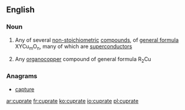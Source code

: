 ==English==

===Noun===
{{wikipedia}}
{{en-noun}}

# {{lb|en|inorganic chemistry}} Any of several [[non-stoichiometric]] [[compound]]s, of [[general formula]] XYCu<sub>m</sub>O<sub>n</sub>, many of which are [[superconductor]]s
# {{lb|en|organic chemistry}} Any [[organocopper]] compound of general formula R<sub>2</sub>Cu

===Anagrams===
* [[capture#English|capture]]

[[ar:cuprate]]
[[fr:cuprate]]
[[ko:cuprate]]
[[io:cuprate]]
[[pl:cuprate]]